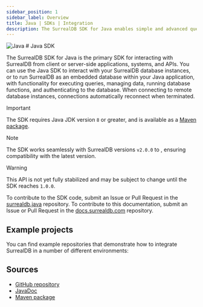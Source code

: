 ```yaml
---
sidebar_position: 1
sidebar_label: Overview
title: Java | SDKs | Integration
description: The SurrealDB SDK for Java enables simple and advanced querying of a remote or embedded database.
---
```




<div class="flag-title">
	<Image
		alt="Java"
		width={42}
		height={42}
		src={{
			light: LightLogo,
			dark: DarkLogo,
		}}
	/>
	# Java SDK
</div>

The SurrealDB SDK for Java is the primary SDK for interacting with SurrealDB from client or server-side applications, systems, and APIs. You can use the Java SDK to interact with your SurrealDB database instances, or to run SurrealDB as an embedded database within your Java application, with functionality for executing queries, managing data, running database functions, and authenticating to the database. When connecting to remote database instances, connections automatically reconnect when terminated.

> [!IMPORTANT]
> The SDK requires Java JDK version `8` or greater, and is available as a [Maven package](https://mvnrepository.com/artifact/com.surrealdb/surrealdb).

> [!NOTE]
> The SDK works seamlessly with SurrealDB versions `v2.0.0` to <Version />, ensuring compatibility with the latest version.

> [!WARNING]
> This API is not yet fully stabilized and may be subject to change until the SDK reaches `1.0.0`.

To contribute to the SDK code, submit an Issue or Pull Request in the [surrealdb.java](https://github.com/surrealdb/surrealdb.java) repository. To contribute to this documentation, submit an Issue or Pull Request in the [docs.surrealdb.com](https://github.com/surrealdb/docs.surrealdb.com) repository.

## Example projects

You can find example repositories that demonstrate how to integrate SurrealDB in a number of different environments:

<Boxes>
    <IconBox
        title="Java Starter"
        description="A simple starter project demonstrating the power of the SurrealDB Java SDK"
        href="https://github.com/surrealdb/examples/tree/main/java-starter"
    />
</Boxes>

## Sources

- [GitHub repository](https://github.com/surrealdb/surrealdb.java)
- [JavaDoc](https://surrealdb.github.io/surrealdb.java/javadoc/)
- [Maven package](https://mvnrepository.com/artifact/com.surrealdb/surrealdb)